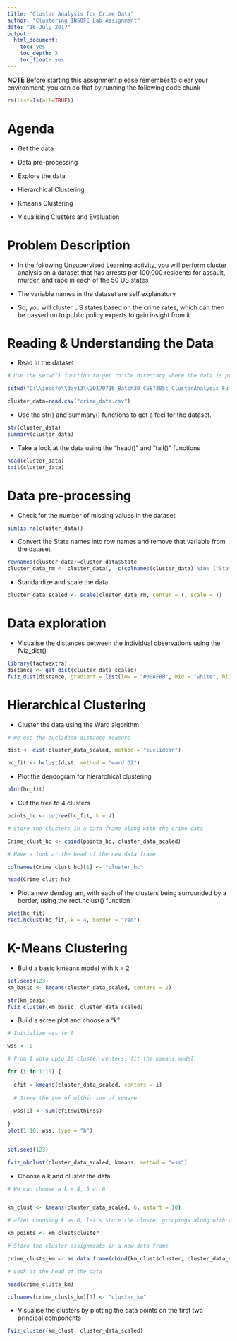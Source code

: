 ---
title: "Cluster Analysis for Crime Data"
author: "Clustering INSOFE Lab Assignment"
date: "16 July 2017"
output:
  html_document:
    toc: yes
    toc_depth: 3
    toc_float: yes
---

**NOTE** Before starting this assignment please remember to clear your environment, you can do that by running the following code chunk

```{r}
rm(list=ls(all=TRUE))

```

# Agenda

* Get the data

* Data pre-processing

* Explore the data

* Hierarchical Clustering

* Kmeans Clustering

* Visualising Clusters and Evaluation


# Problem Description

* In the following Unsupervised Learning activity, you will perform cluster analysis on a dataset that has arrests per 100,000 residents for assault, murder, and rape in each of the 50 US states

* The variable names in the dataset are self explanatory

* So, you will cluster US states based on the crime rates, which can then be passed on to public policy experts to gain insight from it


# Reading & Understanding the Data

* Read in the dataset

```{r}

# Use the setwd() function to get to the directory where the data is present

setwd("C:\\insofe\\day13\\20170716_Batch30_CSE7305c_ClusterAnalysis_FullLab")

cluster_data=read.csv("crime_data.csv")

```

* Use the str() and summary() functions to get a feel for the dataset.

```{r}
str(cluster_data)
summary(cluster_data)


```

* Take a look at the data using the "head()" and "tail()" functions

```{r}

head(cluster_data)
tail(cluster_data)

```

# Data pre-processing

* Check for the number of missing values in the dataset

```{r}


sum(is.na(cluster_data))

```


* Convert the State names into row names and remove that variable from the dataset

```{r}

rownames(cluster_data)=cluster_data$State
cluster_data_rm <- cluster_data[, -c(colnames(cluster_data) %in% ("State"))]


```

* Standardize and scale the data
```{r}

cluster_data_scaled <- scale(cluster_data_rm, center = T, scale = T)

```

# Data exploration

* Visualise the distances between the individual observations using the fviz_dist()

```{r, fig.width=12, fig.height=8}
library(factoextra)
distance <- get_dist(cluster_data_scaled)
fviz_dist(distance, gradient = list(low = "#00AFBB", mid = "white", high = "#FC4E07"))
```

# Hierarchical Clustering

* Cluster the data using the Ward algorithm

```{r}


# We use the euclidean distance measure

dist <- dist(cluster_data_scaled, method = "euclidean")

hc_fit <- hclust(dist, method = "ward.D2")

```

* Plot the dendogram for hierarchical clustering

```{r, fig.height=5, fig.width=10}

plot(hc_fit)

```

* Cut the tree to 4 clusters

```{r}

points_hc <- cutree(hc_fit, k = 4)

# Store the clusters in a data frame along with the crime data

Crime_clust_hc <- cbind(points_hc, cluster_data_scaled)

# Have a look at the head of the new data frame

colnames(Crime_clust_hc)[1] <- "cluster_hc"

head(Crime_clust_hc)

```

* Plot a new dendogram, with each of the clusters being surrounded by a border, using the rect.hclust() function

```{r, fig.height=5, fig.width=10}

plot(hc_fit)
rect.hclust(hc_fit, k = 4, border = "red")

```


# K-Means Clustering

* Build a basic kmeans model with k = 2

```{r}

set.seed(123)
km_basic <- kmeans(cluster_data_scaled, centers = 2)

str(km_basic)
fviz_cluster(km_basic, cluster_data_scaled)

```

* Build a scree plot and choose a "k"

```{r}


# Initialize wss to 0

wss <- 0

# From 1 upto upto 10 cluster centers, fit the kmeans model

for (i in 1:10) {
  
  cfit = kmeans(cluster_data_scaled, centers = i)
  
  # Store the sum of within sum of square
  
  wss[i] <- sum(cfit$withinss)
  
}
plot(1:10, wss, type = "b")


set.seed(123)

fviz_nbclust(cluster_data_scaled, kmeans, method = "wss")

```

* Choose a k and cluster the data

```{r}

# We can choose a k = 4, 5 or 6


km_clust <- kmeans(cluster_data_scaled, 6, nstart = 10)

# after choosing k as 6, let's store the cluster groupings along with the data in a new data frame

km_points <- km_clust$cluster

# Store the cluster assignments in a new data frame

crime_clusts_km <- as.data.frame(cbind(km_clust$cluster, cluster_data_scaled))

# Look at the head of the data

head(crime_clusts_km)

colnames(crime_clusts_km)[1] <- "cluster_km"

```

* Visualise the clusters by plotting the data points on the first two principal components

```{r, fig.height=5, fig.width=8}

fviz_cluster(km_clust, cluster_data_scaled)

```

